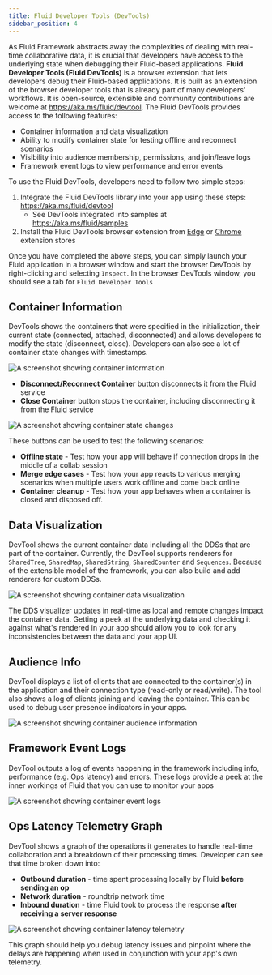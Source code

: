 ```yaml
---
title: Fluid Developer Tools (DevTools)
sidebar_position: 4
---
```


As Fluid Framework abstracts away the complexities of dealing with real-time collaborative data, it is crucial that developers have access to the underlying state when debugging their Fluid-based applications. **Fluid Developer Tools (Fluid DevTools)** is a browser extension that lets developers debug their Fluid-based applications. It is built as an extension of the browser developer tools that is already part of many developers' workflows. It is open-source, extensible and community contributions are welcome at https://aka.ms/fluid/devtool. The Fluid DevTools provides access to the following features:

-   Container information and data visualization
-   Ability to modify container state for testing offline and reconnect scenarios
-   Visibility into audience membership, permissions, and join/leave logs
-   Framework event logs to view performance and error events

To use the Fluid DevTools, developers need to follow two simple steps:

1. Integrate the Fluid DevTools library into your app using these steps: https://aka.ms/fluid/devtool
    - See DevTools integrated into samples at https://aka.ms/fluid/samples
2. Install the Fluid DevTools browser extension from [Edge](https://aka.ms/fluid/devtool/edge) or [Chrome](https://aka.ms/fluid/devtool/chrome) extension stores

Once you have completed the above steps, you can simply launch your Fluid application in a browser window and start the browser DevTools by right-clicking and selecting `Inspect`. In the browser DevTools window, you should see a tab for `Fluid Developer Tools`

## Container Information

DevTools shows the containers that were specified in the initialization, their current state (connected, attached, disconnected) and allows developers to modify the state (disconnect, close). Developers can also see a lot of container state changes with timestamps.

![A screenshot showing container information](https://storage.fluidframework.com/static/images/container_info.png)

-   **Disconnect/Reconnect Container** button disconnects it from the Fluid service
-   **Close Container** button stops the container, including disconnecting it from the Fluid service

![A screenshot showing container state changes](https://storage.fluidframework.com/static/images/container_states.png)

These buttons can be used to test the following scenarios:

-   **Offline state** - Test how your app will behave if connection drops in the middle of a collab session
-   **Merge edge cases** - Test how your app reacts to various merging scenarios when multiple users work offline and come back online
-   **Container cleanup** - Test how your app behaves when a container is closed and disposed off.

## Data Visualization

DevTool shows the current container data including all the DDSs that are part of the container. Currently, the DevTool supports renderers for `SharedTree`, `SharedMap`, `SharedString`, `SharedCounter` and `Sequences`. Because of the extensible model of the framework, you can also build and add renderers for custom DDSs.

![A screenshot showing container data visualization](https://storage.fluidframework.com/static/images/container_data_viz.png)

The DDS visualizer updates in real-time as local and remote changes impact the container data. Getting a peek at the underlying data and checking it against what's rendered in your app should allow you to look for any inconsistencies between the data and your app UI.

## Audience Info

DevTool displays a list of clients that are connected to the container(s) in the application and their connection type (read-only or read/write). The tool also shows a log of clients joining and leaving the container. This can be used to debug user presence indicators in your apps.

![A screenshot showing container audience information](https://storage.fluidframework.com/static/images/container_audience_states.png)

## Framework Event Logs

DevTool outputs a log of events happening in the framework including info, performance (e.g. Ops latency) and errors.
These logs provide a peek at the inner workings of Fluid that you can use to monitor your apps

![A screenshot showing container event logs](https://storage.fluidframework.com/static/images/container_events.png)

## Ops Latency Telemetry Graph

DevTool shows a graph of the operations it generates to handle real-time collaboration and a breakdown of their processing times. Developer can see that time broken down into:

-   **Outbound duration** - time spent processing locally by Fluid **before sending an op**
-   **Network duration** - roundtrip network time
-   **Inbound duration** - time Fluid took to process the response **after receiving a server response**

![A screenshot showing container latency telemetry](https://storage.fluidframework.com/static/images/container_latency.png)

This graph should help you debug latency issues and pinpoint where the delays are happening when used in conjunction with your app's own telemetry.
